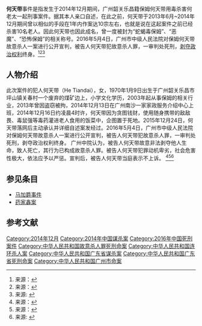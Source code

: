 {{Expand|time=2016-04-06T17:36:48+00:00}}
{{需要专家关注}}
{{Infobox civilian attack
|title=何天带故意杀人案
|image=
|caption=2015年12月24日何天带成功落网后，主动承认做保姆期间曾杀害10名老人的事实真相。
|map=
|map_caption=
|location={{CHN}}[[广东省|广东省]][[广州市|广州市]][[南沙区_(广州市)|南沙区]]
|coordinates=
|date=2014年12月16日
|time=约凌晨
|timezone=[[UTC+4|UTC+4]]
|target=何老太等（均系为老人）
|motive=贪图钱财，早日完成任务
|type=
|weapons=敌敌畏、毒鼠强等毒药
|fatalities=11
|injuries=
|victim=何老太
|perp=
|susperp=何天带
|numpart=
|dfen=
}}
'''何天带'''事件是指发生于2014年12月期间，广州韶关乐昌籍保姆何天带用毒杀害何老太一起刑事案件。据其本人亲口自述，在此之前，何天带于2013年6月~2014年12月期间曾以相似的手段在1年内作案达10宗左右，也就是说在这起案件之前已经杀害10名老人。因此何天带也因此成名，曾一度被封为“蛇蝎毒保姆”、“恶魔”、“恐怖保姆”的相关称号。2016年5月4日，广州市中级人民法院对保姆何天带故意杀人一案进行公开宣判，被告人何天带犯故意杀人罪，一审判处死刑，[[剥夺政治权利|剥夺政治权利]]终身。<ref>来源：{{Cite news |url = http://news.xinhuanet.com/legal/2015-12/30/c_128579856.htm |title = “毒保姆”自述杀老人:像喂小孩一样喂毒汤（《新闻1+1》2015年12月29日完成台本——毒保姆事件 不止一起） |author = CCTV央视网 |date = 2015-12-30 |publisher = 新华网新闻中心 |language = zh-hans |accessdate = 2016-04-07 |quote = 我们再来详细地说一下这个案发的经过，其实她从做保姆的时候，是从2013年6月，这起案件是到了2014年，是去年的12月份，等于她在这一年半不到的时间里头，这已经是用她自己的供述，这是第十次开始杀人了。然后事隔了一年，今年的12月23日她受审。 |archive-date = 2016-04-21 |archive-url = https://web.archive.org/web/20160421193750/http://news.xinhuanet.com/legal/2015-12/30/c_128579856.htm |dead-url = no }}</ref><ref>来源：{{Cite news |url = http://view.news.qq.com/original/intouchtoday/n3386.html |title = 恶保姆连害8人证明“死亡证明”形同虚设 |author = 闻嘉 |date = 2015-12-27 |publisher = 腾讯网评论专栏 |language = zh-hans |accessdate = 2016-04-07 |quote = 近日，女保姆何天带为早日拿到工钱，毒杀70岁雇主的事件被爆出，震惊全国，何天带亦被封为“蛇蝎毒保姆”、“恶魔”。部分保姆素质不高当然是一个问题，但变态杀人狂属于极个别，更值得追问的是，据公安侦查，何某此前还毒杀了7位雇主。“夺命保姆”为何连连得手？案发后家属为何没有发现问题？ |archive-date = 2016-05-07 |archive-url = https://web.archive.org/web/20160507020339/http://view.news.qq.com/original/intouchtoday/n3386.html |dead-url = no }}</ref><ref>来源: {{Cite news|url = http://3g.163.com/touch/article.html?docid=BM9KOTHG00014AED&from=x|title = 何天带故意杀人一审判死|author = 南方日报|date = 2016-05-05|publisher = 网易新闻|language = zh-hans|accessdate = 2016-04-07|quote =  5月4日，广州市中级人民法院对保姆何天带故意杀人一案进行公开宣判，被告人何天带犯故意杀人罪，一审判处死刑，剥夺政治权利终身。|archive-date = 2018-10-04|archive-url = https://web.archive.org/web/20181004211154/http://3g.163.com/touch/article.html?docid=BM9KOTHG00014AED&from=x|dead-url = no}}</ref>

== 人物介绍 ==
此次案件的犯人何天带（He Tiandai），女，1970年1月9日出生于广州韶关乐昌市坪山镇关春村一个废弃的煤矿边上，小学文化学历，2003年起从事保姆的相关行业，2013年曾因盗窃被拘，2014年12月13日在广州南沙一家家政服务介绍中心上班，2014年12月16日约凌晨4时许，何天带因为贪图钱财，使用随身携带的敌敌畏、毒鼠强等毒药灌进老人食用的饭菜中，企图置于死地。2015年12月24日，何天带落网后主动承认并详细自述案发经过。2016年5月4日，广州市中级人民法院对保姆何天带故意杀人一案进行公开宣判，被告人何天带犯故意杀人罪，一审判处死刑，剥夺政治权利终身。 广州中院认为，被告人何天带故意非法剥夺他人生命，致人死亡，其行为已构成故意杀人罪。被告人何天带犯罪动机卑劣，社会危害性极大，依法应予以严惩。宣判后，被告人何天带当庭表示不上诉。 <ref>来源：{{Cite news |url = http://opinion.people.com.cn/n1/2015/1225/c1003-27977273.html |title = 谁给了“蛇蝎女佣”可乘之机？ |author = 程方圆 |date = 2015-12-25 |publisher = 人民网新闻中心-观点频道 |language = zh-hans |accessdate = 2016-04-07 |quote = 广州市中院近日开庭审理一桩保姆涉嫌故意杀死雇主的案件。嫌疑人何天带到雇主家不到4天，就想方设法采取在肉汤里投毒、用针管注射、用绳子勒脖等手段杀死70岁的雇主。据悉，何某在当保姆期间，还涉嫌制造另外9宗故意杀人案件，但目前未能认定并提起指控。（12月25日 广州日报） |archive-date = 2016-04-18 |archive-url = https://web.archive.org/web/20160418233959/http://opinion.people.com.cn/n1/2015/1225/c1003-27977273.html |dead-url = no }}</ref><ref>来源：{{Cite news |url = http://news.ifeng.com/a/20151224/46812864_0.shtml |title = 广东：保姆一年半毒死8雇主 称为提前领工资(图)【原标题：蛇蝎毒保姆疑杀八雇主】 |author = 广州日报 |date = 2015-12-24 |publisher = 凤凰网资讯新闻中心 |language = zh-hans |accessdate = 2016-04-07 |quote = 刚到雇主家当保姆上班的第4天，韶关乐昌籍女子何天带自称为了早点拿到工钱，就涉嫌将她照料的七旬老太何某以肉汤下毒、尼龙绳勒脖的方式杀害。因老太太的存折、耳环等财物不见，老太的儿子怀疑是保姆偷走报警处理，警方介入调查后发现死者身上的勒痕、臀部有针孔且出血等情况，从而发现了犯罪事实。昨日上午，女保姆何天带因涉嫌故意杀人罪在广州市中级人民法院受审，检察机关披露何天带在2013年6月至2014年12月间，还涉嫌利用做保姆的便利以类似手法犯下另外9单故意杀人案，其中2单未遂、7单造成被害人死亡。但因被害人家属未发现可疑等因素，导致缺乏关键证据，检察机关目前未予认定并提出指控。 |archive-date = 2016-03-02 |archive-url = https://web.archive.org/web/20160302211419/http://news.ifeng.com/a/20151224/46812864_0.shtml |dead-url = no }}</ref><ref>来源: {{Cite news |url = http://3g.163.com/touch/article.html?docid=BM9KOTHG00014AED&from=x |title = 何天带故意杀人一审判死 |author = 南方日报 |date = 2016-05-05 |publisher = 网易新闻 |language = zh-hans |accessdate = 2016-04-07 |quote =  5月4日，广州市中级人民法院对保姆何天带故意杀人一案进行公开宣判，被告人何天带犯故意杀人罪，一审判处死刑，剥夺政治权利终身。 广州中院认为，被告人何天带故意非法剥夺他人生命，致人死亡，其行为已构成故意杀人罪。被告人何天带犯罪动机卑劣，社会危害性极大，依法应予以严惩。宣判后，被告人何天带当庭表示不上诉。 |archive-date = 2018-10-04 |archive-url = https://web.archive.org/web/20181004211154/http://3g.163.com/touch/article.html?docid=BM9KOTHG00014AED&from=x |dead-url = no }}</ref>

== 参见条目 ==
*[[马加爵事件|马加爵事件]]
*[[药家鑫案|药家鑫案]]
== 参考文献 ==
{{Reflist}}
{{DEFAULTSORT:He何天带事件}}
[[Category:2014年12月|Category:2014年12月]]
[[Category:2014年中国谋杀案|Category:2014年中国谋杀案]]
[[Category:2016年中国死刑案件|Category:2016年中国死刑案件]]
[[Category:中华人民共和国故意杀人罪死刑命案|Category:中华人民共和国故意杀人罪死刑命案]]
[[Category:中华人民共和国连环杀人案|Category:中华人民共和国连环杀人案]]
[[Category:中华人民共和国广东省谋杀案|Category:中华人民共和国广东省谋杀案]]
[[Category:中华人民共和国广东省死刑命案|Category:中华人民共和国广东省死刑命案]]
[[Category:中华人民共和国广州市命案|Category:中华人民共和国广州市命案]]